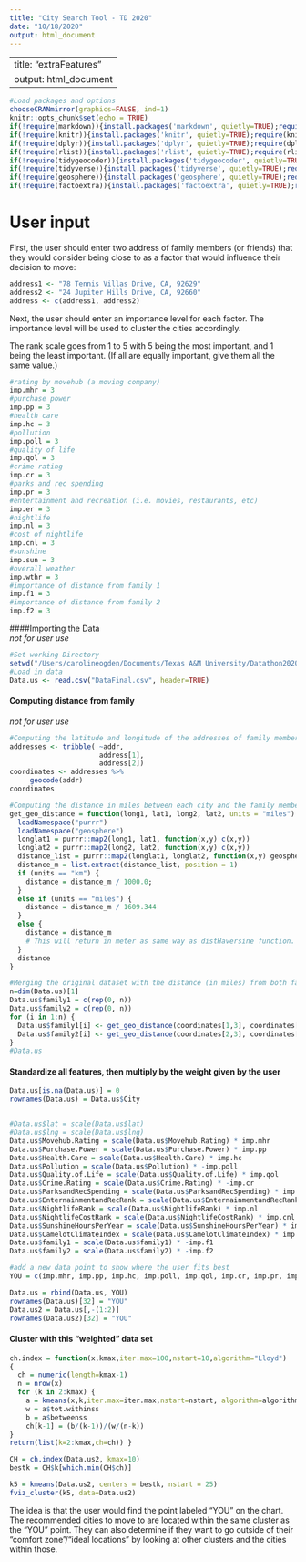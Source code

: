 ```yaml
---
title: "City Search Tool - TD 2020"
date: "10/18/2020"
output: html_document
---
```

---
title: "extraFeatures"
output: html_document
---


```r
#Load packages and options
chooseCRANmirror(graphics=FALSE, ind=1)
knitr::opts_chunk$set(echo = TRUE)
if(!require(markdown)){install.packages('markdown', quietly=TRUE);require(markdown)}
if(!require(knitr)){install.packages('knitr', quietly=TRUE);require(knitr)}
if(!require(dplyr)){install.packages('dplyr', quietly=TRUE);require(dplyr)}
if(!require(rlist)){install.packages('rlist', quietly=TRUE);require(rlist)}
if(!require(tidygeocoder)){install.packages('tidygeocoder', quietly=TRUE);require(tidygeocoder)}
if(!require(tidyverse)){install.packages('tidyverse', quietly=TRUE);require(tidyverse)}
if(!require(geosphere)){install.packages('geosphere', quietly=TRUE);require(geosphere)}
if(!require(factoextra)){install.packages('factoextra', quietly=TRUE);require(factoextra)}
```

# User input

First, the user should enter two address of family members (or friends) that they would consider being close to as a factor that would influence their decision to move:
```r
address1 <- "78 Tennis Villas Drive, CA, 92629"
address2 <- "24 Jupiter Hills Drive, CA, 92660"
address <- c(address1, address2)
```

Next, the user should enter an importance level for each factor.  The importance level will be used to cluster the cities accordingly.

The rank scale goes from 1 to 5 with 5 being the most important, and 1 being the least important.  (If all are equally important, give them all the same value.)
```r
#rating by movehub (a moving company)
imp.mhr = 3
#purchase power
imp.pp = 3
#health care
imp.hc = 3
#pollution
imp.poll = 3
#quality of life
imp.qol = 3
#crime rating
imp.cr = 3
#parks and rec spending
imp.pr = 3
#entertainment and recreation (i.e. movies, restaurants, etc)
imp.er = 3
#nightlife
imp.nl = 3
#cost of nightlife
imp.cnl = 3
#sunshine
imp.sun = 3
#overall weather
imp.wthr = 3
#importance of distance from family 1
imp.f1 = 3
#importance of distance from family 2
imp.f2 = 3
```


####Importing the Data  
*not for user use*
```r
#Set working Directory
setwd("/Users/carolineogden/Documents/Texas A&M University/Datathon2020")
#Load in data
Data.us <- read.csv("DataFinal.csv", header=TRUE)
```


#### Computing distance from family  
*not for user use*
```r
#Computing the latitude and longitude of the addresses of family members
addresses <- tribble( ~addr,
                      address[1],
                      address[2])
coordinates <- addresses %>%
     geocode(addr)
coordinates

#Computing the distance in miles between each city and the family members house
get_geo_distance = function(long1, lat1, long2, lat2, units = "miles") {
  loadNamespace("purrr")
  loadNamespace("geosphere")
  longlat1 = purrr::map2(long1, lat1, function(x,y) c(x,y))
  longlat2 = purrr::map2(long2, lat2, function(x,y) c(x,y))
  distance_list = purrr::map2(longlat1, longlat2, function(x,y) geosphere::distHaversine(x, y))
  distance_m = list.extract(distance_list, position = 1)
  if (units == "km") {
    distance = distance_m / 1000.0;
  }
  else if (units == "miles") {
    distance = distance_m / 1609.344
  }
  else {
    distance = distance_m
    # This will return in meter as same way as distHaversine function. 
  }
  distance
}

#Merging the original dataset with the distance (in miles) from both family members
n=dim(Data.us)[1]
Data.us$family1 = c(rep(0, n))
Data.us$family2 = c(rep(0, n))
for (i in 1:n) {
  Data.us$family1[i] <- get_geo_distance(coordinates[1,3], coordinates[1,2], Data.us[i,'lng'], Data.us[i,'lat'], units = "miles")
  Data.us$family2[i] <- get_geo_distance(coordinates[2,3], coordinates[2,2], Data.us[i,'lng'], Data.us[i,'lat'], units = "miles")
}
#Data.us
```



#### Standardize all features, then multiply by the weight given by the user

```r

Data.us[is.na(Data.us)] = 0
rownames(Data.us) = Data.us$City


#Data.us$lat = scale(Data.us$lat)
#Data.us$lng = scale(Data.us$lng)
Data.us$Movehub.Rating = scale(Data.us$Movehub.Rating) * imp.mhr
Data.us$Purchase.Power = scale(Data.us$Purchase.Power) * imp.pp
Data.us$Health.Care = scale(Data.us$Health.Care) * imp.hc
Data.us$Pollution = scale(Data.us$Pollution) * -imp.poll
Data.us$Quality.of.Life = scale(Data.us$Quality.of.Life) * imp.qol
Data.us$Crime.Rating = scale(Data.us$Crime.Rating) * -imp.cr
Data.us$ParksandRecSpending = scale(Data.us$ParksandRecSpending) * imp.pr
Data.us$EnternainmentandRecRank = scale(Data.us$EnternainmentandRecRank) * imp.er
Data.us$NightlifeRank = scale(Data.us$NightlifeRank) * imp.nl
Data.us$NightlifeCostRank = scale(Data.us$NightlifeCostRank) * imp.cnl
Data.us$SunshineHoursPerYear = scale(Data.us$SunshineHoursPerYear) * imp.sun
Data.us$CamelotClimateIndex = scale(Data.us$CamelotClimateIndex) * imp.wthr
Data.us$family1 = scale(Data.us$family1) * -imp.f1
Data.us$family2 = scale(Data.us$family2) * -imp.f2

#add a new data point to show where the user fits best
YOU = c(imp.mhr, imp.pp, imp.hc, imp.poll, imp.qol, imp.cr, imp.pr, imp.er, imp.nl, imp.cnl, imp.sun, imp.wthr, imp.f1, imp.f2)

Data.us = rbind(Data.us, YOU)
rownames(Data.us)[32] = "YOU"
Data.us2 = Data.us[,-(1:2)]
rownames(Data.us2)[32] = "YOU"
```


#### Cluster with this "weighted" data set

```r
ch.index = function(x,kmax,iter.max=100,nstart=10,algorithm="Lloyd")
{
  ch = numeric(length=kmax-1) 
  n = nrow(x)
  for (k in 2:kmax) {
    a = kmeans(x,k,iter.max=iter.max,nstart=nstart, algorithm=algorithm)
    w = a$tot.withinss
    b = a$betweenss
    ch[k-1] = (b/(k-1))/(w/(n-k))
}
return(list(k=2:kmax,ch=ch)) }

CH = ch.index(Data.us2, kmax=10)
bestk = CH$k[which.min(CH$ch)]

k5 = kmeans(Data.us2, centers = bestk, nstart = 25)
fviz_cluster(k5, data=Data.us2) 
```

The idea is that the user would find the point labeled "YOU" on the chart.  The recommended cities to move to are located within the same cluster as the "YOU" point.  They can also determine if they want to go outside of their "comfort zone"/"ideal locations" by looking at other clusters and the cities within those.